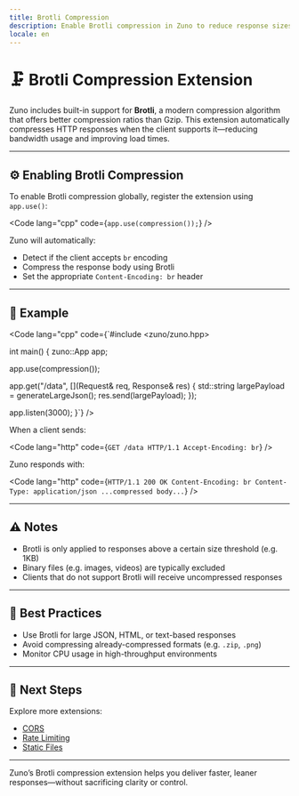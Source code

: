 ```yaml
---
title: Brotli Compression
description: Enable Brotli compression in Zuno to reduce response sizes and improve performance.
locale: en
---
```


# 🗜️ Brotli Compression Extension

Zuno includes built-in support for **Brotli**, a modern compression algorithm that offers better compression ratios than Gzip. This extension automatically compresses HTTP responses when the client supports it—reducing bandwidth usage and improving load times.

---

## ⚙️ Enabling Brotli Compression

To enable Brotli compression globally, register the extension using `app.use()`:

<Code
  lang="cpp"
  code={`app.use(compression());`}
/>

Zuno will automatically:

- Detect if the client accepts `br` encoding
- Compress the response body using Brotli
- Set the appropriate `Content-Encoding: br` header

---

## 🧪 Example

<Code
  lang="cpp"
  code={`#include <zuno/zuno.hpp>

int main() {
  zuno::App app;

  app.use(compression());

  app.get("/data", [](Request& req, Response& res) {
    std::string largePayload = generateLargeJson();
    res.send(largePayload);
  });

  app.listen(3000);
}`}
/>

When a client sends:

<Code
  lang="http"
  code={`GET /data HTTP/1.1
Accept-Encoding: br`}
/>

Zuno responds with:

<Code
  lang="http"
  code={`HTTP/1.1 200 OK
Content-Encoding: br
Content-Type: application/json
...compressed body...`}
/>

---

## ⚠️ Notes

- Brotli is only applied to responses above a certain size threshold (e.g. 1KB)
- Binary files (e.g. images, videos) are typically excluded
- Clients that do not support Brotli will receive uncompressed responses

---

## 🧭 Best Practices

- Use Brotli for large JSON, HTML, or text-based responses
- Avoid compressing already-compressed formats (e.g. `.zip`, `.png`)
- Monitor CPU usage in high-throughput environments

---

## 🧭 Next Steps

Explore more extensions:

- [CORS](/en/extensions/cors)
- [Rate Limiting](/en/extensions/rate-limiting)
- [Static Files](/en/extensions/static-files)

---

Zuno’s Brotli compression extension helps you deliver faster, leaner responses—without sacrificing clarity or control.
